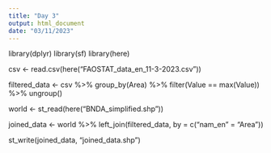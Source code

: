 ---
title: "Day 3"
output: html_document
date: "03/11/2023"
---
library(dplyr)
library(sf)
library(here)

csv <- read.csv(here("FAOSTAT_data_en_11-3-2023.csv"))

filtered_data <- csv %>%
  group_by(Area) %>%
  filter(Value == max(Value)) %>%
  ungroup()

world <- st_read(here("BNDA_simplified.shp"))

joined_data <- world %>%
  left_join(filtered_data, by = c("nam_en" = "Area"))

st_write(joined_data, "joined_data.shp")
